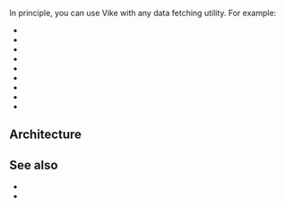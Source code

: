 
In principle, you can use Vike with any data fetching utility. For example:
- <Link href="/apollo-graphql" />
- <Link href="/relay" />
- <Link href="/telefunc" />
- <Link href="/tRPC" />
- <Link href="/react-query" />
- <Link href="/vue-query" />
- <Link href="/urql" />
- <Link href="/grpc" />
- <Link href="/socket-io" />


## Architecture

<DataArchitecture
  toolType="data-fetching"
/>

## See also

- <Link href="/data-fetching" />
- <Link href="/data-stores" />
